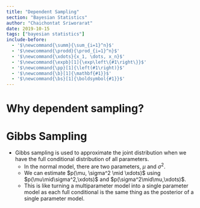 ```yaml
---
title: "Dependent Sampling"
section: "Bayesian Statistics"
author: "Chaichontat Sriworarat"
date: 2019-10-15
tags: ["bayesian statistics"]
include-before:
  - '$\newcommand{\summ}{\sum_{i=1}^n}$'
  - '$\newcommand{\prodd}{\prod_{i=1}^n}$'
  - '$\newcommand{\xdots}{x_1, \dots, x_n}$'
  - '$\newcommand{\expb}[1]{\exp\left\{#1\right\}}$'
  - '$\newcommand{\pp}[1]{\left(#1\right)}$'
  - '$\newcommand{\b}[1]{\mathbf{#1}}$'
  - '$\newcommand{\bs}[1]{\boldsymbol{#1}}$'
---
```


# Why dependent sampling?

# Gibbs Sampling

* Gibbs sampling is used to approximate the joint distribution when we have the full conditional distribution of all parameters.
  * In the normal model, there are two parameters, $\mu$ and $\sigma^2$.
  * We can estimate $p(\mu, \sigma^2 \mid \xdots)$ using $p(\mu\mid\sigma^2,\xdots)$ and $p(\sigma^2\mid\mu,\xdots)$.
  * This is like turning a multiparameter model into a single parameter model as each full conditional is the same thing as the posterior of a single parameter model.
